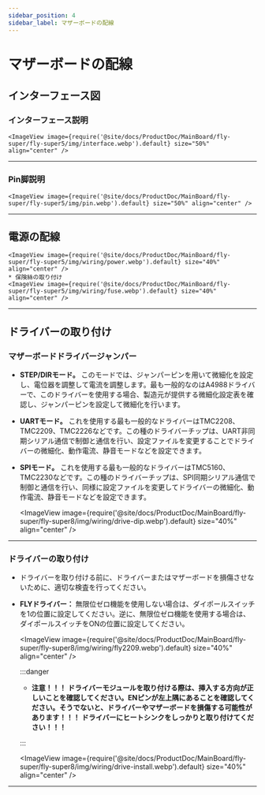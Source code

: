 ```yaml
---
sidebar_position: 4
sidebar_label: マザーボードの配線
---
```





# マザーボードの配線

## インターフェース図

### インターフェース説明

    <ImageView image={require('@site/docs/ProductDoc/MainBoard/fly-super/fly-super5/img/interface.webp').default} size="50%" align="center" />

----

### Pin脚説明

    <ImageView image={require('@site/docs/ProductDoc/MainBoard/fly-super/fly-super5/img/pin.webp').default} size="50%" align="center" />

---

## 電源の配線

    <ImageView image={require('@site/docs/ProductDoc/MainBoard/fly-super/fly-super5/img/wiring/power.webp').default} size="40%" align="center" />
    * 保険絲の取り付け
    <ImageView image={require('@site/docs/ProductDoc/MainBoard/fly-super/fly-super5/img/wiring/fuse.webp').default} size="40%" align="center" />

----

## ドライバーの取り付け

### マザーボードドライバージャンパー

* **STEP/DIRモード。** このモードでは、ジャンパーピンを用いて微細化を設定し、電位器を調整して電流を調整します。最も一般的なのはA4988ドライバーで、このドライバーを使用する場合、製造元が提供する微細化設定表を確認し、ジャンパーピンを設定して微細化を行います。
* **UARTモード。** これを使用する最も一般的なドライバーはTMC2208、TMC2209、TMC2226などです。この種のドライバーチップは、UART非同期シリアル通信で制御と通信を行い、設定ファイルを変更することでドライバーの微細化、動作電流、静音モードなどを設定できます。
* **SPIモード。** これを使用する最も一般的なドライバーはTMC5160、TMC2230などです。この種のドライバーチップは、SPI同期シリアル通信で制御と通信を行い、同様に設定ファイルを変更してドライバーの微細化、動作電流、静音モードなどを設定できます。

    <ImageView image={require('@site/docs/ProductDoc/MainBoard/fly-super/fly-super8/img/wiring/drive-dip.webp').default} size="40%" align="center" />

----

### ドライバーの取り付け

* ドライバーを取り付ける前に、ドライバーまたはマザーボードを損傷させないために、適切な検査を行ってください。
* **FLYドライバー：** 無限位ゼロ機能を使用しない場合は、ダイポールスイッチを1の位置に設定してください。逆に、無限位ゼロ機能を使用する場合は、ダイポールスイッチをONの位置に設定してください。

    <ImageView image={require('@site/docs/ProductDoc/MainBoard/fly-super/fly-super8/img/wiring/fly2209.webp').default} size="40%" align="center" />

    :::danger

    * **注意！！！ ドライバーモジュールを取り付ける際は、挿入する方向が正しいことを確認してください。ENピンが左上隅にあることを確認してください。そうでないと、ドライバーやマザーボードを損傷する可能性があります！！！ ドライバーにヒートシンクをしっかりと取り付けてください！！！**

    :::

    <ImageView image={require('@site/docs/ProductDoc/MainBoard/fly-super/fly-super8/img/wiring/drive-install.webp').default} size="40%" align="center" />


----